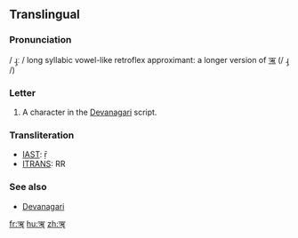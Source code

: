 ==Translingual==

===Pronunciation===
/ ɻ̩ː / long syllabic vowel-like retroflex approximant: a longer version of [[ऋ]] (/ ɻ̩ /)

===Letter===
{{mul-deva|ṝ}}

# A character in the [[Devanagari]] script.

===Transliteration===
{{rfc-header|Transliteration}}
*[[w:IAST|IAST]]: ṝ
*[[w:ITRANS|ITRANS]]: RR

===See also===
*[[w:Devanagari|Devanagari]]


[[fr:ॠ]]
[[hu:ॠ]]
[[zh:ॠ]]
